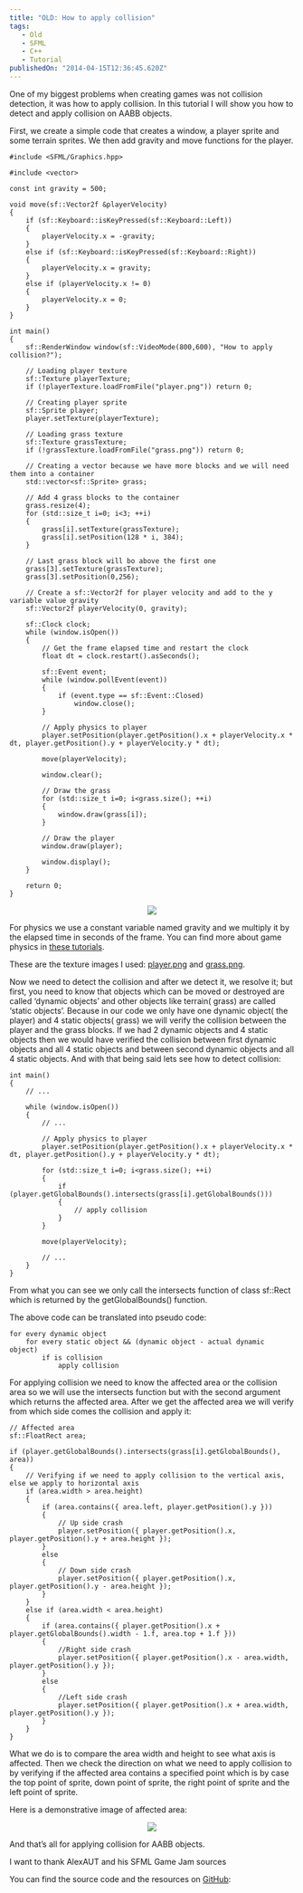 ```yaml
---
title: "OLD: How to apply collision"
tags: 
   - Old
   - SFML
   - C++
   - Tutorial
publishedOn: "2014-04-15T12:36:45.620Z"
---
```

One of my biggest problems when creating games was not collision detection, it was how to apply collision. In this tutorial I will show you how to detect and apply collision on AABB objects.

First, we create a simple code that creates a window, a player sprite and some terrain sprites. We then add gravity and move functions for the player.

```ts[class="line-numbers"]
#include <SFML/Graphics.hpp>

#include <vector>

const int gravity = 500;

void move(sf::Vector2f &playerVelocity)
{
	if (sf::Keyboard::isKeyPressed(sf::Keyboard::Left))
	{
		playerVelocity.x = -gravity;
	}
	else if (sf::Keyboard::isKeyPressed(sf::Keyboard::Right))
	{
		playerVelocity.x = gravity;
	}
	else if (playerVelocity.x != 0)
	{
		playerVelocity.x = 0;
	}
}

int main()
{
	sf::RenderWindow window(sf::VideoMode(800,600), "How to apply collision?");

	// Loading player texture
	sf::Texture playerTexture;
	if (!playerTexture.loadFromFile("player.png")) return 0;

	// Creating player sprite
	sf::Sprite player;
	player.setTexture(playerTexture);

	// Loading grass texture
	sf::Texture grassTexture;
	if (!grassTexture.loadFromFile("grass.png")) return 0;

	// Creating a vector because we have more blocks and we will need them into a container
	std::vector<sf::Sprite> grass;

	// Add 4 grass blocks to the container
	grass.resize(4);
	for (std::size_t i=0; i<3; ++i)
	{
		grass[i].setTexture(grassTexture);
		grass[i].setPosition(128 * i, 384);
	}

	// Last grass block will bo above the first one
	grass[3].setTexture(grassTexture);
	grass[3].setPosition(0,256);

	// Create a sf::Vector2f for player velocity and add to the y variable value gravity
	sf::Vector2f playerVelocity(0, gravity);

	sf::Clock clock;
	while (window.isOpen())
	{
		// Get the frame elapsed time and restart the clock
		float dt = clock.restart().asSeconds();

		sf::Event event;
        while (window.pollEvent(event))
        {
            if (event.type == sf::Event::Closed)
                window.close();
        }

        // Apply physics to player
        player.setPosition(player.getPosition().x + playerVelocity.x * dt, player.getPosition().y + playerVelocity.y * dt);

        move(playerVelocity);

        window.clear();

        // Draw the grass
        for (std::size_t i=0; i<grass.size(); ++i)
        {
        	window.draw(grass[i]);
        }

        // Draw the player
        window.draw(player);

        window.display();
	}	

	return 0;
}
```

<center><img src="/imgs/posts/post003/result.png"/></center>

For physics we use a constant variable named gravity and we multiply it by the elapsed time in seconds of the frame. You can find more about game physics in <a href="https://gafferongames.com/game-physics/" rel="noopener noreferrer" target="_blank">these tutorials</a>.

These are the texture images I used: <a href="https://github.com/Aykelith/AlexanderX.net/blob/master/Tutorials/How%20to%20apply%20collision/player.png" rel="noopener noreferrer" target="_blank">player.png</a> and <a href="https://github.com/Aykelith/AlexanderX.net/blob/master/Tutorials/How%20to%20apply%20collision/grass.png" rel="noopener noreferrer" target="_blank">grass.png</a>.

Now we need to detect the collision and after we detect it, we resolve it; but first, you need to know that objects which can be moved or destroyed are called ‘dynamic objects’ and other objects like terrain( grass) are called ‘static objects’. Because in our code we only have one dynamic object( the player) and 4 static objects( grass) we will verify the collision between the player and the grass blocks. If we had 2 dynamic objects and 4 static objects then we would have verified the collision between first dynamic objects and all 4 static objects and between second dynamic objects and all 4 static objects. And with that being said lets see how to detect collision:

```ts[class="line-numbers"]
int main()
{
	// ...

	while (window.isOpen())
	{
		// ...

		// Apply physics to player
        player.setPosition(player.getPosition().x + playerVelocity.x * dt, player.getPosition().y + playerVelocity.y * dt);

		for (std::size_t i=0; i<grass.size(); ++i)
        {
        	if (player.getGlobalBounds().intersects(grass[i].getGlobalBounds()))
        	{
        		// apply collision
        	}
        }

        move(playerVelocity);

        // ...
	}
}
```

From what you can see we only call the intersects function of class sf::Rect which is returned by the getGlobalBounds() function.

The above code can be translated into pseudo code:

```ts[class="line-numbers"]
for every dynamic object
	for every static object && (dynamic object - actual dynamic object)
		if is collision
			apply collision
```

For applying collision we need to know the affected area or the collision area so we will use the intersects function but with the second argument which returns the affected area. After we get the affected area we will verify from which side comes the collision and apply it:

```ts[class="line-numbers"]
// Affected area
sf::FloatRect area;

if (player.getGlobalBounds().intersects(grass[i].getGlobalBounds(), area))
{
	// Verifying if we need to apply collision to the vertical axis, else we apply to horizontal axis
	if (area.width > area.height)
	{
		if (area.contains({ area.left, player.getPosition().y }))
		{
			// Up side crash
			player.setPosition({ player.getPosition().x, player.getPosition().y + area.height });
		}
		else
		{
			// Down side crash
			player.setPosition({ player.getPosition().x, player.getPosition().y - area.height });
		}
	}
	else if (area.width < area.height)
	{
		if (area.contains({ player.getPosition().x + player.getGlobalBounds().width - 1.f, area.top + 1.f }))
		{
			//Right side crash
			player.setPosition({ player.getPosition().x - area.width, player.getPosition().y });
		}
		else
		{
			//Left side crash
			player.setPosition({ player.getPosition().x + area.width, player.getPosition().y });
		}
	}
}
```

What we do is to compare the area width and height to see what axis is affected. Then we check the direction on what we need to apply collision to by verifying if the affected area contains a specified point which is by case the top point of sprite, down point of sprite, the right point of sprite and the left point of sprite.

Here is a demonstrative image of affected area:

<center><img src="/imgs/posts/post003/demonstration.png"/></center>

And that’s all for applying collision for AABB objects.

I want to thank AlexAUT and his SFML Game Jam sources

You can find the source code and the resources on <a href="https://github.com/Aykelith/AlexanderX.net/tree/master/Tutorials/How%20to%20apply%20collision" rel="noopener noreferrer" target="_blank">GitHub</a>:
